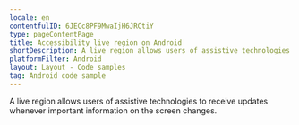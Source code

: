 ```yaml
---
locale: en
contentfulID: 6JECc8PF9MwaIjH6JRCtiY
type: pageContentPage
title: Accessibility live region on Android
shortDescription: A live region allows users of assistive technologies to receive updates whenever important information on the screen changes.
platformFilter: Android
layout: Layout - Code samples
tag: Android code sample
---
```


A live region allows users of assistive technologies to receive updates whenever important information on the screen changes.

<CodeSample id="accessibility-live-region" locale="en" platform="android" />
